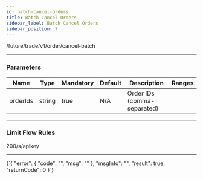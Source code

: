 ```yaml
---
id: batch-cancel-orders
title: Batch Cancel Orders
sidebar_label: Batch Cancel Orders
sidebar_position: 7
---
```


/future/trade/v1/order/cancel-batch

---

### Parameters

| Name | Type | Mandatory | Default | Description | Ranges |
| --- | --- | --- | --- | --- | --- |
| orderIds | string | true | N/A | Order IDs (comma-separated) |  |

---

### Limit Flow Rules

200/s/apikey

---


<CodeBlock language="json" title="Response">
  {`{
  "error": {
    "code": "",
    "msg": ""
  },
  "msgInfo": "",
  "result": true,
  "returnCode": 0
}`}
</CodeBlock>
